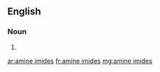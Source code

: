==English==

===Noun===
{{head|en|plural|head=[[amine]] [[imides]]}}

# {{plural of|amine imide|lang=en}}

[[ar:amine imides]]
[[fr:amine imides]]
[[mg:amine imides]]